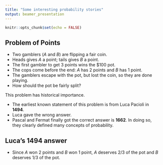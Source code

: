 ```yaml
---
title: "Some interesting probability stories"
output: beamer_presentation
---
```


```r
knitr::opts_chunk$set(echo = FALSE)
```

## Problem of Points

* Two gamblers ($A$ and $B$) are flipping a fair coin.
* Heads gives $A$ a point; tails gives $B$ a point.
* The first gambler to get 3 points wins the $100 pot. 
* The cops come before the end: $A$ has 2 points and $B$ has 1 point.
* The gamblers escape with the pot, but lost the coin, so they are done playing.
* How should the pot be fairly split?

This problem has historical importance.

* The earliest known statement of this problem is from Luca Pacioli in **1494**.
* Luca gave the wrong answer.
* Pascal and Fermat finally got the correct answer is **1662**. In doing so, they clearly defined many concepts of probability.

## Luca's 1494 answer

* Since $A$ won 2 points and $B$ won 1 point, $A$ deserves 2/3 of the pot and $B$ deserves 1/3 of the pot.



